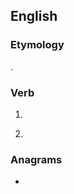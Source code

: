 ==English==

===Etymology===
{{suffix|lay|est|lang=en}}.

===Verb===
{{head|en|verb form|cat2=verb simple past forms|cat3=second-person singular forms}}

# {{en-archaic second-person singular of|lay|lang=en}}
# {{lb|en|archaic}} {{second-person singular past of|lie|lang=en}}

===Anagrams===
* {{anagrams|en|Astley|Staley|aylets|eastly|lyates|lysate|slatey}}